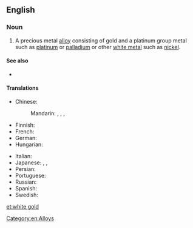==English==

===Noun===
{{en-noun|head=[[white]] [[gold]]}}

# A precious metal [[alloy]] consisting of gold and a platinum group metal such as [[platinum]] or [[palladium]] or other [[white metal]] such as [[nickel]].

====See also====
* {{pedia}}

====Translations====
{{trans-top|A precious metal alloy consisting of gold and a platinum group metal}}
* Chinese:
*: Mandarin: {{t|cmn|白金|tr=báijīn|sc=Hani}}, {{t|cmn|白色黃金|sc=Hani}}, {{t|cmn|白色黄金|tr=báisè huángjīn|sc=Hani}}, {{t|cmn|白色K金|tr=báisè kei jīn|sc=Hani}}
* Finnish: {{t-|fi|valkokulta}}
* French: {{t+|fr|or blanc|m}}
* German: {{t-|de|Weißgold|n}}
* Hungarian: {{t+|hu|fehérarany}}
{{trans-mid}}
* Italian: {{t-|it|oro bianco|m}}
* Japanese: {{t-|ja|ホワイトゴールド|tr=howaitogōrudo|sc=Jpan}}, {{t+|ja|白金|tr=はっきん, hakkin|sc=Jpan}}, {{t-|ja|白色金|tr=はくしょくきん, hakushokukin|sc=Jpan}}
* Persian: {{t-|fa|طلا سفید|tr=talâ-sefid|sc=fa-Arab}}
* Portuguese: {{t-|pt|ouro branco|m}}
* Russian: {{t-|ru|белое золото|n|tr=béloje zóloto|sc=Cyrl}}
* Spanish: {{t-|es|oro blanco|m}}
* Swedish: {{t-|sv|vitguld|n}}
{{trans-bottom}}

[[Category:en:Alloys]]

[[et:white gold]]